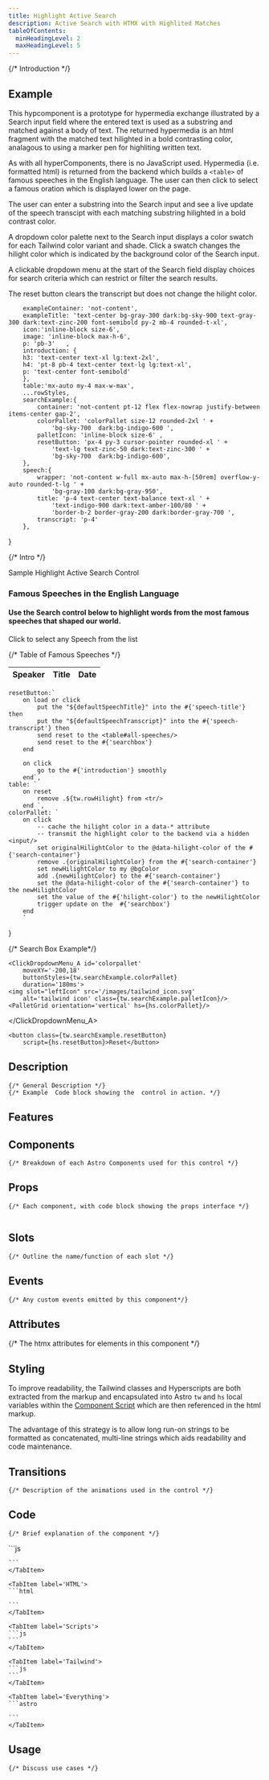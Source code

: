 ```yaml
---
title: Highlight Active Search
description: Active Search with HTMX with Highlited Matches
tableOfContents: 
  minHeadingLevel: 2
  maxHeadingLevel: 5
---
```

		 
{/* Introduction */}
## Example

This hypcomponent is a prototype for hypermedia exchange illustrated by a Search input field where the entered text is used as a substring and matched against a body of text.  The returned hypermedia is an html fragment with the matched text hilighted in a bold contrasting color, analagous to using a marker pen for highliting written text. 

As with all hyperComponents, there is no JavaScript used.  Hypermedia (i.e. formatted html) is returned from the backend which builds a `<table>` of famous speeches in the English language.   The user can then click to select a famous oration which is displayed lower on the page.   

The user can enter a substring into the Search input and see a live update of the speech transcipt with each matching substring hilighted in a bold contrast color. 

A dropdown color palette next to the Search input displays a color swatch for each Tailwind color variant and shade.   Click a swatch changes the hilight color which is indicated by the background color of the Search input.  

A clickable dropdown menu at the start of the Search field display choices for search criteria which can restrict or filter the search results.  

The reset button clears the transcript but does not change the hilight color.



		 
		exampleContainer: 'not-content',
		exampleTitle: 'text-center bg-gray-300 dark:bg-sky-900 text-gray-300 dark:text-zinc-200 font-semibold py-2 mb-4 rounded-t-xl',
		icon:'inline-block size-6',
		image: 'inline-block max-h-6',
		p: 'pb-3'	,
		introduction: {
		h3: 'text-center text-xl lg:text-2xl',
		h4: 'pt-8 pb-4 text-center text-lg lg:text-xl',
		p: 'text-center font-semibold'	
		},
		table:'mx-auto my-4 max-w-max',
		...rowStyles,
		searchExample:{
			container: 'not-content pt-12 flex flex-nowrap justify-between items-center gap-2',
			colorPallet: 'colorPallet size-12 rounded-2xl ' +
				'bg-sky-700  dark:bg-indigo-600 ',
			palletIcon: 'inline-block size-6' ,
			resetButton: 'px-4 py-3 cursor-pointer rounded-xl ' + 
				'text-lg text-zinc-50 dark:text-zinc-300 ' +
				'bg-sky-700  dark:bg-indigo-600',
		},
		speech:{
			wrapper: 'not-content w-full mx-auto max-h-[50rem] overflow-y-auto rounded-t-lg ' + 
				'bg-gray-100 dark:bg-gray-950',
			title: 'p-4 text-center text-balance text-xl ' + 
				'text-indigo-900 dark:text-amber-100/80 ' + 
				'border-b-2 border-gray-200 dark:border-gray-700 ',
			transcript: 'p-4'
		},
}

{/* Intro */}
<div id='highlight-search-example' class={tw.exampleContainer} >
<div id='highlight-search-title' class={tw.exampleTitle}>Sample Highlight Active Search Control</div>
<div id="introduction" class="w-10/12 mx-auto">
	<h3 class={tw.introduction.h3}>Famous Speeches in the English Language</h3>
	<h4 class={tw.introduction.h4}>Use the Search control below to highlight words from the most famous speeches that shaped  our world.</h4>
	<p class={tw.introduction.p}>Click to select any Speech from the list</p>
</div>
</div>

{/*  Table of Famous Speeches */}
<table class={tw.table}
				id="all-speeches"
				hx-trigger="load"  
				hx-get="/api/speeches/"
				hx-target="<tbody/>"
				hx-swap="innerHTML"
				script={hs.table}>
	<thead>
		<tr><th>Speaker</th><th>Title</th><th>Date</th></tr>
	</thead>
	<tbody></tbody>
</table>


		 




	resetButton:`
		on load or click 
			put the "${defaultSpeechTitle}" into the #{'speech-title'} then
			put the "${defaultSpeechTranscript}" into the #{'speech-transcript'} then 
			send reset to the <table#all-speeches/> 
			send reset to the #{'searchbox'}
		end 
		
		on click 
			go to the #{'introduction'} smoothly
		end`,
	table: `								
		on reset
			remove .${tw.rowHilight} from <tr/>
		end `,
	colorPallet: `
		on click 
			-- cache the hilight color in a data-* attribute
			-- transmit the highlight color to the backend via a hidden <input/>
			set originalHilightColor to the @data-hilight-color of the #{'search-container'}
			remove .{originalHilightColor} from the #{'search-container'}
			set newHilightColor to my @bgColor
			add .{newHilightColor} to the #{'search-container'}
			set the @data-hilight-color of the #{'search-container'} to the newHilightColor
			set the value of the #{'hilight-color'} to the newHilightColor
			trigger update on the  #{'searchbox'}
		end
		`
}



{/*  Search Box Example*/}
<div class={tw.searchExample.container}>
	<Searchbox id="searchbox" 
		searchPath="/api/speeches/match/" 
		target="#speech-transcript" 
		swapStrategy="innerHTML"
		height="h-12"
	/>

	<ClickDropdownMenu_A id='colorpallet' 
		moveXY='-200,18'
		buttonStyles={tw.searchExample.colorPallet} 
		duration='180ms'>
	<img slot="leftIcon" src='/images/tailwind_icon.svg' 
		alt='tailwind icon' class={tw.searchExample.palletIcon}/>
	<PalletGrid orientation='vertical' hs={hs.colorPallet}/>
</ClickDropdownMenu_A>	 

	<button class={tw.searchExample.resetButton} 
		script={hs.resetButton}>Reset</button>
</div>


<div class={tw.speech.wrapper}>
	<h4 id="speech-title" class={tw.speech.title}></h4>
	<div id="speech-transcript" class={tw.speech.transcript}>
	</div>
</div>


		 
## Description
	{/* General Description */}
	{/* Example  Code block showing the  control in action. */}
## Features
		 
## Components
	{/* Breakdown of each Astro Components used for this control */}
## Props
	{/* Each component, with code block showing the props interface */}
 ```js 
 
 ``` 
 
## Slots
	{/* Outline the name/function of each slot */}
## Events
	{/* Any custom events emitted by this component*/}
## Attributes
 {/* The htmx attributes for elements in this component */}
## Styling
To improve readability, the Tailwind classes and Hyperscripts are both extracted from the markup and encapsulated into  Astro `tw` and `hs` local variables within the [Component Script](https://docs.astro.build/en/basics/astro-components/#the-component-script) which are then referenced in the html markup. 
		 
The advantage of this strategy is to allow long run-on strings to be formatted as concatenated, multi-line strings which aids readability and code maintenance.
		 
## Transitions
	{/* Description of the animations used in the control */}
## Code
	{/* Brief explanation of the component */}
		 
<Tabs>
	<TabItem label='Props'>
	```js
		 
	```
	</TabItem>
		 
	<TabItem label='HTML'>
	```html
		 
	```
	</TabItem>
		 
	<TabItem label='Scripts'>
	```js
	```
	</TabItem>
		 
	<TabItem label='Tailwind'>
	```js
	```
	</TabItem>
		 
	<TabItem label='Everything'>
	```astro
		 
	```
	</TabItem>
</Tabs>
		 
##  Usage
	{/* Discuss use cases */}